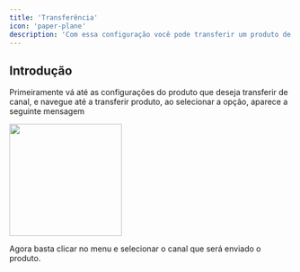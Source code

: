 ```yaml
---
title: 'Transferência'
icon: 'paper-plane'
description: 'Com essa configuração você pode transferir um produto de um canal a outro'
---
```


## Introdução

Primeiramente vá até as configurações do produto que deseja transferir de canal, e navegue até a transferir produto, ao selecionar a opção, aparece a seguinte mensagem

<img height="200" src="../../../images/products/product-transfer.png" />

Agora basta clicar no menu e selecionar o canal que será enviado o produto.